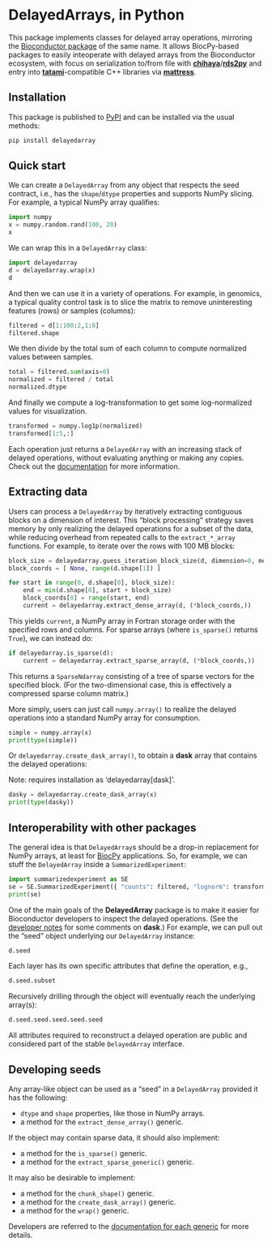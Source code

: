 # DelayedArrays, in Python

This package implements classes for delayed array operations, mirroring the [Bioconductor package](https://bioconductor.org/packages/DelayedArray) of the same name.
It allows BiocPy-based packages to easily inteoperate with delayed arrays from the Bioconductor ecosystem,
with focus on serialization to/from file with [**chihaya**](https://github.com/ArtifactDB/chihaya)/[**rds2py**](https://github.com/BiocPy/rds2py)
and entry into [**tatami**](https://github.com/tatami-inc/tatami)-compatible C++ libraries via [**mattress**](https://github.com/BiocPy/mattress).

## Installation

This package is published to [PyPI](https://pypi.org/project/delayedarray/) and can be installed via the usual methods:

```bash
pip install delayedarray
```

## Quick start

We can create a `DelayedArray` from any object that respects the seed contract,
i.e., has the `shape`/`dtype` properties and supports NumPy slicing.
For example, a typical NumPy array qualifies:

```python
import numpy
x = numpy.random.rand(100, 20)
x
```

We can wrap this in a `DelayedArray` class:

```python
import delayedarray
d = delayedarray.wrap(x)
d
```

And then we can use it in a variety of operations.
For example, in genomics, a typical quality control task is to slice the matrix to remove uninteresting features (rows) or samples (columns):

```python
filtered = d[1:100:2,1:8]
filtered.shape
```

We then divide by the total sum of each column to compute normalized values between samples.

```python
total = filtered.sum(axis=0)
normalized = filtered / total
normalized.dtype
```

And finally we compute a log-transformation to get some log-normalized values for visualization.

```python
transformed = numpy.log1p(normalized)
transformed[1:5,:]
```

Each operation just returns a `DelayedArray` with an increasing stack of delayed operations, without evaluating anything or making any copies.
Check out the [documentation](https://biocpy.github.io/DelayedArray/) for more information.

## Extracting data

Users can process a `DelayedArray` by iteratively extracting contiguous blocks on a dimension of interest.
This "block processing" strategy saves memory by only realizing the delayed operations for a subset of the data,
while reducing overhead from repeated calls to the `extract_*_array`  functions.
For example, to iterate over the rows with 100 MB blocks:

```python
block_size = delayedarray.guess_iteration_block_size(d, dimension=0, memory=1e8)
block_coords = [ None, range(d.shape[1]) ]

for start in range(0, d.shape[0], block_size):
    end = min(d.shape[0], start + block_size)
    block_coords[0] = range(start, end)
    current = delayedarray.extract_dense_array(d, (*block_coords,))
```

This yields `current`, a NumPy array in Fortran storage order with the specified rows and columns.
For sparse arrays (where `is_sparse()` returns `True`), we can instead do:

```python
if delayedarray.is_sparse(d):
    current = delayedarray.extract_sparse_array(d, (*block_coords,))
```

This returns a `SparseNdarray` consisting of a tree of sparse vectors for the specified block.
(For the two-dimensional case, this is effectively a compressed sparse column matrix.)

More simply, users can just call `numpy.array()` to realize the delayed operations into a standard NumPy array for consumption.

```python
simple = numpy.array(x)
print(type(simple))
```

Or `delayedarray.create_dask_array()`, to obtain a **dask** array that contains the delayed operations:

:::{.callout-note}
Note: requires installation as 'delayedarray[dask]'.
:::

```python
dasky = delayedarray.create_dask_array(x)
print(type(dasky))
```

## Interoperability with other packages 

The general idea is that `DelayedArray`s should be a drop-in replacement for NumPy arrays, at least for [BiocPy](https://github.com/BiocPy) applications.
So, for example, we can stuff the `DelayedArray` inside a `SummarizedExperiment`:

```python
import summarizedexperiment as SE
se = SE.SummarizedExperiment({ "counts": filtered, "lognorm": transformed })
print(se)
```

One of the main goals of the **DelayedArray** package is to make it easier for Bioconductor developers to inspect the delayed operations.
(See the [developer notes](https://biocpy.github.io/DelayedArray/developers.html) for some comments on **dask**.)
For example, we can pull out the "seed" object underlying our `DelayedArray` instance:

```python
d.seed
```

Each layer has its own specific attributes that define the operation, e.g.,

```python
d.seed.subset
```

Recursively drilling through the object will eventually reach the underlying array(s):

```python
d.seed.seed.seed.seed.seed
```

All attributes required to reconstruct a delayed operation are public and considered part of the stable `DelayedArray` interface.

## Developing seeds

Any array-like object can be used as a "seed" in a `DelayedArray` provided it has the following:

- `dtype` and `shape` properties, like those in NumPy arrays.
- a method for the `extract_dense_array()` generic.

If the object may contain sparse data, it should also implement:

- a method for the `is_sparse()` generic.
- a method for the `extract_sparse_generic()` generic.

It may also be desirable to implement:

- a method for the `chunk_shape()` generic.
- a method for the `create_dask_array()` generic.
- a method for the `wrap()` generic.

Developers are referred to the [documentation for each generic](https://biocpy.github.io/DelayedArray/api/delayedarray.html) for more details.